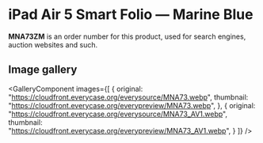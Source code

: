 
# iPad Air 5 Smart Folio — Marine Blue

<Callout type='info' emoji='👉🏻'>**MNA73ZM** is an order number for this product, used for search engines, auction websites and such.</Callout>

## Image gallery

<GalleryComponent
    images={[
      {
        original: "https://cloudfront.everycase.org/everysource/MNA73.webp",
        thumbnail: "https://cloudfront.everycase.org/everypreview/MNA73.webp",
      },
      {
        original: "https://cloudfront.everycase.org/everysource/MNA73_AV1.webp",
        thumbnail: "https://cloudfront.everycase.org/everypreview/MNA73_AV1.webp",
      }
    ]}
  />
